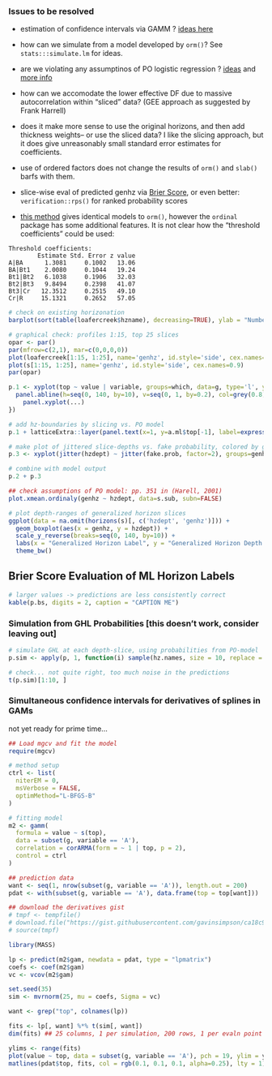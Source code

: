 ### Issues to be resolved
* estimation of confidence intervals via GAMM ? [ideas here](http://www.fromthebottomoftheheap.net/2014/06/16/simultaneous-confidence-intervals-for-derivatives/)

* how can we simulate from a model developed by `orm()`? See `stats:::simulate.lm` for ideas.

* are we violating any assumptinos of PO logistic regression ? [ideas](http://www.ats.ucla.edu/stat/r/dae/ologit.htm) and [more info](http://www.kenbenoit.net/courses/ME104/ME104_Day8_CatOrd.pdf)

* how can we accomodate the lower effective DF due to massive autocorrelation within "sliced" data? (GEE approach as suggested by Frank Harrell)

* does it make more sense to use the original horizons, and then add thickness weights-- or use the sliced data? I like the slicing approach, but it does give unreasonably small standard error estimates for coefficients.

* use of ordered factors does not change the results of `orm()` and `slab()` barfs with them.

* slice-wise eval of predicted genhz via [Brier Score](http://en.wikipedia.org/wiki/Brier_score#cite_note-Brier-1), or even better: `verification::rps()` for ranked probability scores

* [this method](http://cran.r-project.org/web/packages/ordinal/vignettes/clm_intro.pdf) gives identical models to `orm()`, however the `ordinal` package has some additional features. It is not clear how the "threshold coefficients" could be used:

```
Threshold coefficients:
        Estimate Std. Error z value
A|BA      1.3081     0.1002   13.06
BA|Bt1    2.0080     0.1044   19.24
Bt1|Bt2   6.1038     0.1906   32.03
Bt2|Bt3   9.8494     0.2398   41.07
Bt3|Cr   12.3512     0.2515   49.10
Cr|R     15.1321     0.2652   57.05
```

```r
# check on existing horizonation
barplot(sort(table(loafercreek$hzname), decreasing=TRUE), ylab = "Number of horizons", cex.names=0.5)
```

```r
# graphical check: profiles 1:15, top 25 slices
opar <- par()
par(mfrow=c(2,1), mar=c(0,0,0,0))
plot(loafercreek[1:15, 1:25], name='genhz', id.style='side', cex.names=0.9)
plot(s[1:15, 1:25], name='genhz', id.style='side', cex.names=0.9)
par(opar)
```

```r
p.1 <- xyplot(top ~ value | variable, groups=which, data=g, type='l', ylim=c(155, -5), xlim=c(-0.1,1.2), auto.key=list(columns=2, points=FALSE, lines=TRUE), as.table=TRUE, par.settings=list(superpose.line=list(lwd=1, lty=1, col=c('blue','black','red'))), layout=c(8,1), scales=list(y=list(alternating=3, tick.number=10), x=list(alternating=1)), xlab='Probability', ylab='Depth (cm)', strip=strip.custom(bg=grey(0.85)), panel=function(...) {
  panel.abline(h=seq(0, 140, by=10), v=seq(0, 1, by=0.2), col=grey(0.8), lty=3)
	panel.xyplot(...)
})

# add hz-boundaries by slicing vs. PO model
p.1 + latticeExtra::layer(panel.text(x=1, y=a.ml$top[-1], label=expression(symbol("\254")), col='blue', cex=1)) + latticeExtra::layer(panel.text(x=1, y=p.ml$top[-1], label=expression(symbol("\254")), col='red', cex=1))
```

```r
# make plot of jittered slice-depths vs. fake probability, colored by genhz label
p.3 <- xyplot(jitter(hzdept) ~ jitter(fake.prob, factor=2), groups=genhz, data=p.s, cex=0.25, pch=15, par.settings=list(superpose.symbol=list(col=alpha(cols, 0.5))))

# combine with model output
p.2 + p.3
```

```r
## check assumptions of PO model: pp. 351 in (Harell, 2001)
plot.xmean.ordinaly(genhz ~ hzdept, data=s.sub, subn=FALSE)
```

```r
# plot depth-ranges of generalized horizon slices
ggplot(data = na.omit(horizons(s)[, c('hzdept', 'genhz')])) + 
  geom_boxplot(aes(x = genhz, y = hzdept)) +
  scale_y_reverse(breaks=seq(0, 140, by=10)) +
  labs(x = "Generalized Horizon Label", y = "Generalized Horizon Depth (cm)") +
  theme_bw()
```


## Brier Score Evaluation of ML Horizon Labels

```r
# larger values -> predictions are less consistently correct
kable(p.bs, digits = 2, caption = "CAPTION ME")
```

### Simulation from GHL Probabilities [this doesn't work, consider leaving out]
```r
# simulate GHL at each depth-slice, using probabilities from PO-model
p.sim <- apply(p, 1, function(i) sample(hz.names, size = 10, replace = TRUE, prob = i[hz.names]))

# check... not quite right, too much noise in the predictions
t(p.sim)[1:10, ]
```



### Simultaneous confidence intervals for derivatives of splines in GAMs
not yet ready for prime time...


```r
## Load mgcv and fit the model
require(mgcv)

# method setup
ctrl <- list(
  niterEM = 0, 
  msVerbose = FALSE, 
  optimMethod="L-BFGS-B"
)

# fitting model
m2 <- gamm(
  formula = value ~ s(top),
  data = subset(g, variable == 'A'), 
  correlation = corARMA(form = ~ 1 | top, p = 2),
  control = ctrl
)

## prediction data
want <- seq(1, nrow(subset(g, variable == 'A')), length.out = 200)
pdat <- with(subset(g, variable == 'A'), data.frame(top = top[want]))

## download the derivatives gist
# tmpf <- tempfile()
# download.file("https://gist.githubusercontent.com/gavinsimpson/ca18c9c789ef5237dbc6/raw/295fc5cf7366c831ab166efaee42093a80622fa8/derivSimulCI.R", tmpf, method = "wget")
# source(tmpf)

library(MASS)

lp <- predict(m2$gam, newdata = pdat, type = "lpmatrix")
coefs <- coef(m2$gam)
vc <- vcov(m2$gam)

set.seed(35)
sim <- mvrnorm(25, mu = coefs, Sigma = vc)

want <- grep("top", colnames(lp))

fits <- lp[, want] %*% t(sim[, want])
dim(fits) ## 25 columns, 1 per simulation, 200 rows, 1 per evaln point

ylims <- range(fits)
plot(value ~ top, data = subset(g, variable == 'A'), pch = 19, ylim = ylims, type = "n")
matlines(pdat$top, fits, col = rgb(0.1, 0.1, 0.1, alpha=0.25), lty = 1)

```

